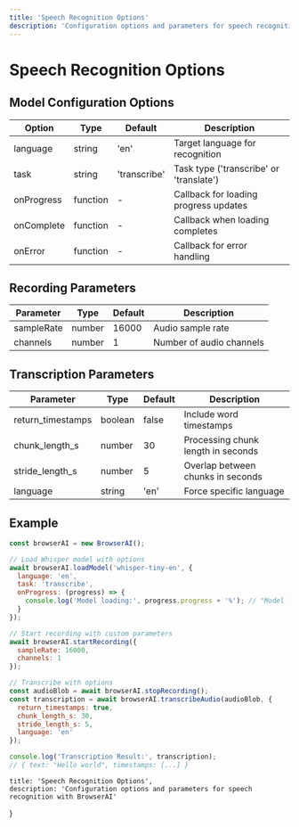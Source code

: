 ```yaml
---
title: 'Speech Recognition Options'
description: 'Configuration options and parameters for speech recognition with BrowserAI'
---
```


# Speech Recognition Options

## Model Configuration Options

| Option | Type | Default | Description |
|--------|------|---------|-------------|
| language | string | 'en' | Target language for recognition |
| task | string | 'transcribe' | Task type ('transcribe' or 'translate') |
| onProgress | function | - | Callback for loading progress updates |
| onComplete | function | - | Callback when loading completes |
| onError | function | - | Callback for error handling |

## Recording Parameters

| Parameter | Type | Default | Description |
|-----------|------|---------|-------------|
| sampleRate | number | 16000 | Audio sample rate |
| channels | number | 1 | Number of audio channels |

## Transcription Parameters 

| Parameter | Type | Default | Description |
|-----------|------|---------|-------------|
| return_timestamps | boolean | false | Include word timestamps |
| chunk_length_s | number | 30 | Processing chunk length in seconds |
| stride_length_s | number | 5 | Overlap between chunks in seconds |
| language | string | 'en' | Force specific language |

## Example

```javascript copy
const browserAI = new BrowserAI();

// Load Whisper model with options
await browserAI.loadModel('whisper-tiny-en', {
  language: 'en',
  task: 'transcribe',
  onProgress: (progress) => {
    console.log('Model loading:', progress.progress + '%'); // "Model loading: 60%"
  }
});

// Start recording with custom parameters
await browserAI.startRecording({
  sampleRate: 16000,
  channels: 1
});

// Transcribe with options
const audioBlob = await browserAI.stopRecording();
const transcription = await browserAI.transcribeAudio(audioBlob, {
  return_timestamps: true,
  chunk_length_s: 30,
  stride_length_s: 5,
  language: 'en'
});

console.log('Transcription Result:', transcription); 
// { text: "Hello world", timestamps: [...] }
```

    title: 'Speech Recognition Options',
    description: 'Configuration options and parameters for speech recognition with BrowserAI'
}